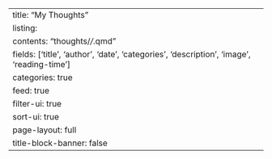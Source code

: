 ---
title: "My Thoughts"
listing:
  contents: "thoughts/*/*.qmd"
  fields: ['title', 'author', 'date', 'categories', 'description', 'image', 'reading-time']
  categories: true
  feed: true
  filter-ui: true
  sort-ui: true
page-layout: full
title-block-banner: false
---
